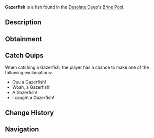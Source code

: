{{FishInfobox
|image          = Gazerfish.png
|rarity         = Common
|sea            = First Sea
|location       = [[Brine Pool]]
|sublocation    = 
|sources        = Coral Geode, Fishing Rod
|radar_location = 
|xp             = 100
|weather        = 
|time           = Day
|season         = Autumn, Winter
|bait           = Worm
|base_weight    = 14
|base_value     = 190
|weight_range   = 6
|base_chance    = 2900
|base_resil     = 85
}}
'''Gazerfish''' is a {{Rarity|Common}} fish found in the [[Desolate Deep]]'s [[Desolate Deep#Brine Pool|Brine Pool]].

== Description ==
{{Description|The Gazerfish is a fast-moving prey fish within the Brine Pool of the Desolate Deep. They have a singular large eyeball on the front of their bodies, which they can close to disguise themselves from possible predators during the night. When they are most active during the day, they swim near the surface looking for smaller creatures to feed on.|Bestiary Entry}}

== Obtainment ==
{{Description|Found in the Brine Pool during the day.|Bestiary Hint}}
{{Fish Availability|
Desolate Deep/Brine Pool
|top_rods      = 
Training Rod\208461.21\157626.91;
Leviathan's Fang Rod\183801.35\175595.48;
Free Spirit Rod\182295.9\177347.37;
Trident Rod\175302.74\170544.04;
Flimsy Rod\172365.4\147451.18;
Buddy Bond Rod\107757.17\97230.16;
Azure Of Lagoon\170163.13\165012.26;
Onirifalx\155946.2\160885.83;
No-Life Rod\160575.79\155295.27;
Seraphic Rod\155056.16\146849.81;
Astralhook Rod\154282.71\145519.69;
Ethereal Prism Rod\154236.85\145548.66;
Challenger's Rod\153913.74\146335.08;
Rod Of The Forgotten Fang\152614.48\145402.54;
Blazebringer Rod\151415.99\147155.97;
Rod Of The Exalted One\149223.85\143029.18;
Rod Of The Depths\148205.88\142859.36;
Verdant Shear Rod\147791.97\145602.73;
Depthseeker Rod\147548.72\140947.13;
Zeus Rod\147370.36\143544.63;
Avalanche Rod\146300.6\139811.51;
Reinforced Rod\146022.23\139635.01;
Volcanic Rod\142996.37\139760.94;
Steady Rod\77032.04\74436.34
|recommended   = Training Rod
}}

== Catch Quips ==
When catching a Gazerfish, the player has a chance to make one of the following exclamations:
* Ouu a Gazerfish!
* Woah, a Gazerfish!
* A Gazerfish!
* I caught a Gazerfish!

== Change History ==
{{Change History|{{subst:Current Version}}}}

== Navigation ==
{{Fish Navbox|Brine Pool}}